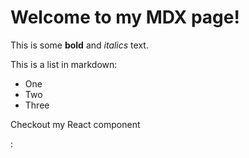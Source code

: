 # Welcome to my MDX page!

This is some **bold** and _italics_ text.

This is a list in markdown:

- One
- Two
- Three

Checkout my React component

:

